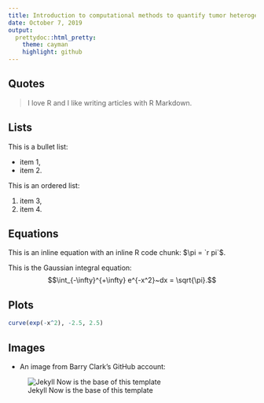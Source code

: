 ```yaml
---
title: Introduction to computational methods to quantify tumor heterogeneity
date: October 7, 2019
output: 
  prettydoc::html_pretty:
    theme: cayman
    highlight: github
---
```


## Quotes

> I love R and I like writing articles with R Markdown.

## Lists

This is a bullet list:

- item 1,
- item 2.

This is an ordered list:

1. item 3,
2. item 4.

## Equations

This is an inline equation with an inline R code chunk: $\pi = `r pi`$.

This is the Gaussian integral equation: $$\int_{-\infty}^{+\infty} e^{-x^2}~dx = \sqrt{\pi}.$$

## Plots

```r
curve(exp(-x^2), -2.5, 2.5)
```

## Images

- An image from Barry Clark's GitHub account:

![Jekyll Now is the base of this template](https://raw.githubusercontent.com/barryclark/jekyll-now/master/images/jekyll-logo.png)